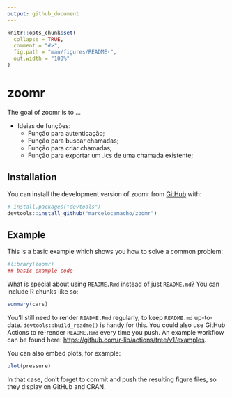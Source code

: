 ```yaml
---
output: github_document
---
```


<!-- README.md is generated from README.Rmd. Please edit that file -->

```r
knitr::opts_chunk$set(
  collapse = TRUE,
  comment = "#>",
  fig.path = "man/figures/README-",
  out.width = "100%"
)
```

# zoomr

<!-- badges: start -->
<!-- badges: end -->

The goal of zoomr is to ...

- Ideias de funções:
  - Função para autenticação;
  - Função para buscar chamadas;
  - Função para criar chamadas;
  - Função para exportar um .ics de uma chamada existente;

## Installation

You can install the development version of zoomr from [GitHub](https://github.com/) with:

``` r
# install.packages("devtools")
devtools::install_github("marcelocamacho/zoomr")
```

## Example

This is a basic example which shows you how to solve a common problem:

```r
#library(zoomr)
## basic example code
```

What is special about using `README.Rmd` instead of just `README.md`? You can include R chunks like so:

```r
summary(cars)
```

You'll still need to render `README.Rmd` regularly, to keep `README.md` up-to-date. `devtools::build_readme()` is handy for this. You could also use GitHub Actions to re-render `README.Rmd` every time you push. An example workflow can be found here: <https://github.com/r-lib/actions/tree/v1/examples>.

You can also embed plots, for example:

```r
plot(pressure)
```

In that case, don't forget to commit and push the resulting figure files, so they display on GitHub and CRAN.
